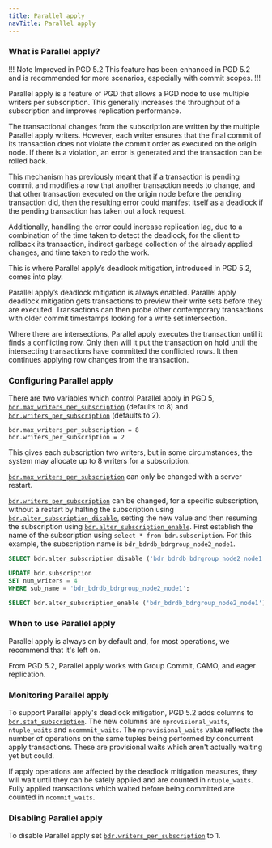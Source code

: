 ```yaml
---
title: Parallel apply
navTitle: Parallel apply
---
```


### What is Parallel apply?

!!! Note Improved in PGD 5.2
This feature has been enhanced in PGD 5.2 and is recommended for more scenarios, especially with commit scopes. 
!!!

Parallel apply is a feature of PGD that allows a PGD node to use multiple writers per subscription. This generally increases the throughput of a subscription and improves replication performance.

The transactional changes from the subscription are written by the multiple Parallel apply writers. However, each writer ensures that the final commit of its transaction does not violate the commit order as executed on the origin node. If there is a violation, an error is generated and the transaction can be rolled back. 

This mechanism has previously meant that if a transaction is pending commit and modifies a row that another transaction needs to change, and that other transaction executed on the origin node before the pending transaction did, then the resulting error could manifest itself as a deadlock if the pending transaction has taken out a lock request. 

Additionally, handling the error could increase replication lag, due to a combination of the time taken to detect the deadlock, for the client to rollback its transaction, indirect garbage collection of the already applied changes, and time taken to redo the work. 

This is where Parallel apply’s deadlock mitigation, introduced in PGD 5.2, comes into play.

Parallel apply’s deadlock mitigation is always enabled. Parallel apply deadlock mitigation gets transactions to preview their write sets before they are executed. Transactions can then probe other contemporary transactions with older commit timestamps looking for a write set intersection. 

Where there are intersections, Parallel apply executes the transaction until it finds a conflicting row. Only then will it put the transaction on hold until the intersecting transactions have committed the conflicted rows. It then continues applying row changes from the transaction.

### Configuring Parallel apply
There are two variables which control Parallel apply in PGD 5, [`bdr.max_writers_per_subscription`](/pgd/latest/reference/pgd-settings#bdrmax_writers_per_subscription) (defaults to 8) and [`bdr.writers_per_subscription`](/pgd/latest/reference/pgd-settings#bdrwriters_per_subscription) (defaults to 2).

```plain
bdr.max_writers_per_subscription = 8
bdr.writers_per_subscription = 2
```

This gives each subscription two writers, but in some circumstances, the system may allocate up to 8 writers for a subscription.

[`bdr.max_writers_per_subscription`](/pgd/latest/reference/pgd-settings#bdrmax_writers_per_subscription) can only be changed with a server restart.

[`bdr.writers_per_subscription`](/pgd/latest/reference/pgd-settings#bdrwriters_per_subscription) can be changed, for a specific subscription, without a restart by halting the subscription using [`bdr.alter_subscription_disable`](/pgd/latest/reference/nodes-management-interfaces#bdralter_subscription_disable), setting the new value and then resuming the subscription using [`bdr.alter_subscription_enable`](/pgd/latest/reference/nodes-management-interfaces#bdralter_subscription_enable). First establish the name of the subscription using `select * from bdr.subscription`. For this example, the subscription name is `bdr_bdrdb_bdrgroup_node2_node1`.


```sql
SELECT bdr.alter_subscription_disable ('bdr_bdrdb_bdrgroup_node2_node1');

UPDATE bdr.subscription
SET num_writers = 4
WHERE sub_name = 'bdr_bdrdb_bdrgroup_node2_node1';

SELECT bdr.alter_subscription_enable ('bdr_bdrdb_bdrgroup_node2_node1');
```

### When to use Parallel apply

Parallel apply is always on by default and, for most operations, we recommend that it's left on.

From PGD 5.2, Parallel apply works with Group Commit, CAMO, and eager replication. 

### Monitoring Parallel apply

To support Parallel apply's deadlock mitigation, PGD 5.2 adds columns to [`bdr.stat_subscription`](/pgd/latest/reference/catalogs-visible#bdrstat_subscription). The new columns are `nprovisional_waits`, `ntuple_waits` and `ncommmit_waits`. The `nprovisional_waits` value reflects the number of operations on the same tuples being performed by concurrent apply transactions. These are provisional waits which aren't actually waiting yet but could. 

If apply operations are affected by the deadlock mitigation measures, they will wait until they can be safely applied and are counted in `ntuple_waits`. Fully applied transactions which waited before being committed are counted in `ncommit_waits`. 

### Disabling Parallel apply

To disable Parallel apply set [`bdr.writers_per_subscription`](/pgd/latest/reference/pgd-settings#bdrwriters_per_subscription) to 1.




